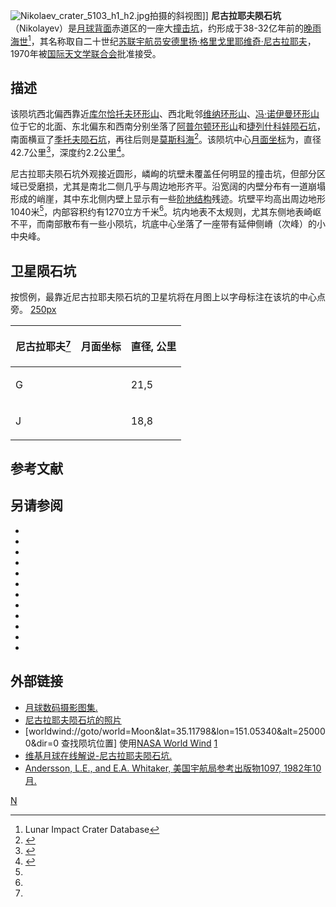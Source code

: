 {{lunar crater data|
 image=Nikolaev LROC.jpg|
 caption=[[月球勘测轨道飞行器|月球勘测轨道飞行器]]拍摄的图像|
 latitude=35.08|
 N_or_S=N|
 longitude=151.28|
 E_or_W=E|
 diameter=42.7公里|
 depth=2.2公里|
 colong=210|
 eponym=安德里扬·尼古拉耶夫}}
[[File:Nikolaev_crater_5103_h1_h2.jpg|thumb]]拍摄的斜视图]]
'''尼古拉耶夫陨石坑'''（Nikolayev）是[[月球背面|月球背面]]赤道区的一座大[[撞击坑|撞击坑]]，约形成于38-32亿年前的[[晚雨海世|晚雨海世]]<ref name=LICD>Lunar Impact Crater Database</ref>，其名称取自二十世纪[[苏联|苏联]][[宇航员|宇航员]][[安德里扬·格里戈里耶维奇·尼古拉耶夫|安德里扬·格里戈里耶维奇·尼古拉耶夫]]，1970年被[[国际天文学联合会|国际天文学联合会]]批准接受。

==描述==  
该陨坑西北偏西靠近[[库尔恰托夫环形山|库尔恰托夫环形山]]、西北毗邻[[维纳环形山|维纳环形山]]、[[冯·诺伊曼环形山|冯·诺伊曼环形山]]位于它的北面、东北偏东和西南分别坐落了[[阿普尔顿环形山|阿普尔顿环形山]]和[[捷列什科娃陨石坑|捷列什科娃陨石坑]]，南面横亘了[[季托夫陨石坑|季托夫陨石坑]]，再往后则是[[莫斯科海_(月球)|莫斯科海]]<ref>{{Cite web |url=http://planetarynames.wr.usgs.gov/images/Lunar/lac_31_wac.pdf |title=Crater Nikolayev on the map LAC-31. |accessdate=2016-12-13 |archive-date=2016-12-24 |archive-url=https://web.archive.org/web/20161224013825/https://planetarynames.wr.usgs.gov/images/Lunar/lac_31_wac.pdf |dead-url=no }}</ref>。该陨坑中心[[月面坐标|月面坐标]]为{{Coord|35.08|N|151.28|E|globe:Moon|nogoogle=1|noosm=1}}，直径42.7公里<ref name="IAU">{{Cite web|url=http://planetarynames.wr.usgs.gov/Feature/4268|title=Planetary Names: Crater, craters: Nikolaev on Moon|accessdate=2018-10-20|work=planetarynames.wr.usgs.gov|language=en|archive-date=2018-10-21|archive-url=https://web.archive.org/web/20181021024648/https://planetarynames.wr.usgs.gov/Feature/4268|dead-url=no}}</ref>，深度约2.2公里<ref>{{Cite web|url=http://fisherka.csolutionshosting.net/astronote/plan/craterdepth/html/CraterDepthFeatureNameWestfall.html|title=Digitized Lunar Crater Depths - Westfall (2000) Appendix|accessdate=2018-10-20|work=fisherka.csolutionshosting.net|archive-date=2014-12-18|archive-url=https://archive.today/20141218234310/http://fisherka.csolutionshosting.net/astronote/plan/craterdepth/html/CraterDepthFeatureNameWestfall.html|dead-url=yes}}</ref>。

尼古拉耶夫陨石坑外观接近圆形，嶙峋的坑壁未覆盖任何明显的撞击坑，但部分区域已受磨损，尤其是南北二侧几乎与周边地形齐平。沿宽阔的内壁分布有一道崩塌形成的峭崖，其中东北侧内壁上显示有一些[[wiktionary:terrace|阶地结构]]残迹。坑壁平均高出周边地形1040米<ref name="LICD"/>，内部容积约有1270立方千米<ref name="LICD"/>。坑内地表不太规则，尤其东侧地表崎岖不平，而南部散布有一些小陨坑，坑底中心坐落了一座带有延伸侧嵴（次峰）的小中央峰。

==卫星陨石坑==
按惯例，最靠近尼古拉耶夫陨石坑的卫星坑将在月图上以字母标注在该坑的中心点旁。
[[image:Nikolaev_sattelite_craters_map.jpg|250px]]
{| class="wikitable" align="center"
|-
! 尼古拉耶夫<ref name="IAU"/>
! class="unsortable" | 月面坐标
! 直径, 公里
|-
|G
|{{Coord|34.38|N|154.19|E|globe:moon|nogoogle=1|noosm=1|name=Nikolaev G}}
|21,5
|-
|J
|{{Coord|31.59|N|155.43|E|globe:moon|nogoogle=1|noosm=1|name=Nikolaev J}}
|18,8
|}
{{clear}}

==参考文献==
{{Reflist}}

==另请参阅==
{{refbegin}}
* {{cite book
  | last1 = Andersson
  | first1 = L. E.
  | last2 = Whitaker
  | first2 = E. A.
  | authorlink2 = Ewen Whitaker
  | date = 1982
  | title = [[NASA|NASA]] Catalogue of Lunar Nomenclature
  | publisher = NASA RP-1097
  | ref = harv
  }}
* {{cite web
  | last = Blue
  | first = Jennifer
  | date = July 25, 2007
  | title = Gazetteer of Planetary Nomenclature
  | publisher = [[United_States_Geological_Survey|USGS]]
  | url = http://planetarynames.wr.usgs.gov/
  | accessdate = 2007-08-05
  | ref = harv
  | archive-date = 2018-12-25
  | archive-url = https://web.archive.org/web/20181225170157/https://planetarynames.wr.usgs.gov/
  | dead-url = no
  }}
* {{cite book
  | last1 = Bussey
  | first1 = B.
  | authorlink1 = Ben Bussey
  | last2 = Spudis
  | first2 = P.
  | authorlink2 = Paul Spudis
  | date = 2004
  | title = The Clementine Atlas of the Moon
  | publisher = Cambridge University Press
  | location = New York
  | isbn = 978-0-521-81528-4
  | ref = harv
  }}
* {{cite book
  | last1 = Cocks
  | first1 = Elijah E.
  | last2 = Cocks
  | first2 = Josiah C.
  | date = 1995
  | title = Who's Who on the Moon: A Biographical Dictionary of Lunar Nomenclature
  | url = https://archive.org/details/isbn_9780936389271
  | publisher = Tudor Publishers
  | isbn = 978-0-936389-27-1
  | ref = harv
  }}
* {{cite web
  | last = McDowell
  | first = Jonathan
  | date = July 15, 2007
  | url = http://host.planet4589.org/astro/lunar/
  | title = Lunar Nomenclature
  | publisher = Jonathan's Space Report
  | accessdate = 2007-10-24
  | ref = harv
  | archive-date = 2018-12-25
  | archive-url = https://web.archive.org/web/20181225170156/http://host.planet4589.org/astro/lunar/
  | dead-url = no
  }}
* {{cite journal| last1 = Menzel| first1 = D. H.| last2 = Minnaert| first2 = M.| last3 = Levin| first3 = B.| last4 = Dollfus| first4 = A.| last5 = Bell| first5 = B.| title = Report on Lunar Nomenclature by the Working Group of Commission 17 of the IAU| doi = 10.1007/BF00171763| journal = Space Science Reviews| volume = 12| issue = 2| pages = 136–186| year = 1971| pmid = | pmc =| bibcode = 1971SSRv...12..136M| ref = harv}}
* {{cite book
  | first = Patrick
  | last = Moore
  | authorlink = Patrick Moore
  | date = 2001
  | title = On the Moon
  | url = https://archive.org/details/patrickmooreonmo00patr
  | publisher = Sterling Publishing Co
  | isbn = 978-0-304-35469-6
  | ref = harv
  }}
* {{cite book
  | first = Fred W.
  | last = Price
  | date = 1988
  | title = The Moon Observer's Handbook
  | publisher = Cambridge University Press
  | isbn = 978-0-521-33500-3
  | ref = harv
  }}
* {{cite book
  | last = Rükl
  | first = Antonín
  | authorlink = Antonín Rükl
  | date = 1990
  | title = Atlas of the Moon
  | publisher = Kalmbach Books
  | isbn = 978-0-913135-17-4
  | ref = harv
  }}
* {{cite book
  | last = Webb
  | first = Rev. T. W.
  | authorlink = Thomas William Webb
  | date = 1962
  | title = Celestial Objects for Common Telescopes
  | url = https://archive.org/details/celestialobjects00webb
  | edition = 6th revised
  | publisher = Dover
  | isbn = 978-0-486-20917-3
  | ref = harv
  }}
* {{cite book
  | first = Ewen A.
  | last = Whitaker
  | authorlink = Ewen Whitaker
  | date = 1999
  | title = Mapping and Naming the Moon
  | publisher = Cambridge University Press
  | isbn = 978-0-521-62248-6
  | ref = harv
  }}
* {{cite book
  | first = Peter T.
  | last = Wlasuk
  | date = 2000
  | title = Observing the Moon
  | publisher = Springer
  | isbn = 978-1-85233-193-1
  | ref = harv
 }}
{{refend}}

==外部链接==
* [http://www.lpi.usra.edu/resources/lunar_orbiter/bin/srch_nam.shtml?Nikolaev%7C0 月球数码摄影图集.] {{Wayback|url=http://www.lpi.usra.edu/resources/lunar_orbiter/bin/srch_nam.shtml?Nikolaev%7C0 |date=20160809042521 }}
* [http://www.lpi.usra.edu/research/lunar_orbiter/bin/srch_nam.shtml?NIKOLAEV%7C0 尼古拉耶夫陨石坑的照片] {{Wayback|url=http://www.lpi.usra.edu/research/lunar_orbiter/bin/srch_nam.shtml?NIKOLAEV%7C0 |date=20050124202143 }}
* [worldwind://goto/world=Moon&lat=35.11798&lon=151.05340&alt=250000&dir=0 查找陨坑位置] 使用[[NASA_World_Wind|NASA World Wind]] [http://worldwind.arc.nasa.gov/] {{Wayback|url=http://worldwind.arc.nasa.gov/ |date=20180106075159 }}
* [http://the-moon.wikispaces.com/Nikolaev 维基月球在线解说-尼古拉耶夫陨石坑.] {{Wayback|url=http://the-moon.wikispaces.com/Nikolaev |date=20180530153300 }}
* [http://planet4589.org/astro/lunar/RP-1097.pdf Andersson, L.E., and E.A. Whitaker, 美国宇航局参考出版物1097, 1982年10月.] {{Wayback|url=http://planet4589.org/astro/lunar/RP-1097.pdf |date=20141006125838 }}
{{Authority control}}
[[Category:月球环形山|N]]
{{月球環形山 (L-N)}}